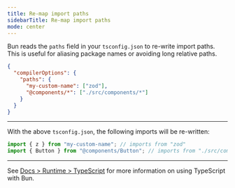 ---
title: Re-map import paths
sidebarTitle: Re-map import paths
mode: center
---

Bun reads the `paths` field in your `tsconfig.json` to re-write import paths. This is useful for aliasing package names or avoiding long relative paths.

```json tsconfig.json icon="file-json"
{
  "compilerOptions": {
    "paths": {
      "my-custom-name": ["zod"],
      "@components/*": ["./src/components/*"]
    }
  }
}
```

---

With the above `tsconfig.json`, the following imports will be re-written:

```ts tsconfig.ts icon="/icons/typescript.svg"
import { z } from "my-custom-name"; // imports from "zod"
import { Button } from "@components/Button"; // imports from "./src/components/Button"
```

---

See [Docs > Runtime > TypeScript](https://bun.com/docs/runtime/typescript) for more information on using TypeScript with Bun.
